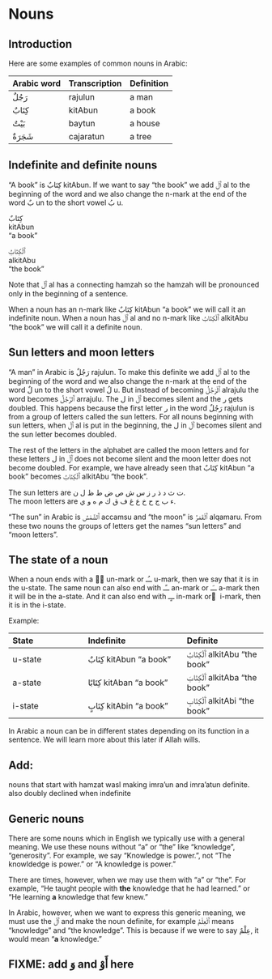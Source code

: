 # Nouns

## Introduction

Here are some examples of common nouns in Arabic:

Arabic word | Transcription|Definition
:-----------|:-----------|:----------------
[رَجُلٌ]{.ar}  |[rajulun]{.trn}   |a man
[كِتَابٌ]{.ar} |[kitAbun]{.trn}   |a book
[بَيْتٌ]{.ar}  |[baytun]{.trn}    |a house
[شَجَرَةٌ]{.ar} |[cajaratun]{.trn} |a tree

## Indefinite and definite nouns

"A book" is [كِتَابٌ]{.ar} [kitAbun]{.trn}. If we want to say "the book" we add [ٱَلْ]{.ar} [al]{.trn} to the beginning of the word and we also change the [n]{.trn}-mark at the end of the word [بٌ]{.ar} [un]{.trn} to the short vowel [بُ]{.ar} [u]{.trn}.

[كِتَابٌ]{.ar}  
[kitAbun]{.trn}  
"a book"

[ٱَلْكِتَابُ]{.ar}  
[alkitAbu]{.trn}  
"the book"

Note that [ٱَلْ]{.ar} [al]{.trn} has a connecting [hamzah]{.trn} so the [hamzah]{.trn} will be pronounced only in the beginning of a sentence.

When a noun has an [n]{.trn}-mark like [كِتَابٌ]{.ar} [kitAbun]{.trn} "a book" we will call it an indefinite noun.
When a noun has [ٱَلْ]{.ar} [al]{.trn} and no [n]{.trn}-mark like [ٱَلْكِتَابُ]{.ar} [alkitAbu]{.trn} "the book" we will call it a definite noun.

## Sun letters and moon letters

“A man” in Arabic is [رَجُلٌ]{.ar} [rajulun]{.trn}. To make this definite we add [ٱَلْ]{.ar} [al]{.trn} to the beginning of the word and we also change the [n]{.trn}-mark at the end of the word [لٌ]{.ar} [un]{.trn} to the short vowel [لُ]{.ar} [u]{.trn}. But instead of becoming [ٱَلْرَجُلُ]{.ar} [alrajulu]{.trn} the word becomes [ٱَلرَّجُلُ]{.ar} [arrajulu]{.trn}. The [ل]{.ar} in [ٱَلْ]{.ar} becomes silent and the [ر]{.ar} gets doubled. This happens because the first letter [ر]{.ar} in the word [رَجُلٌ]{.ar} [rajulun]{.trn} is from a group of letters called the sun letters. For all nouns beginning with sun letters, when [ٱَلْ]{.ar} [al]{.trn} is put in the beginning, the [ل]{.ar} in [ٱَلْ]{.ar} becomes silent and the sun letter becomes doubled.

The rest of the letters in the alphabet are called the moon letters and for these letters [ل]{.ar} in [ٱَلْ]{.ar} does not become silent and the moon letter does not become doubled. For example, we have already seen that [كِتَابٌ]{.ar} [kitAbun]{.trn} "a book" becomes [ٱَلْكِتَابُ]{.ar} [alkitAbu]{.trn} "the book".

The sun letters are [ت ث د ذ ر ز س ش ص ض ط ظ ل ن]{.ar}.  
The moon letters are [ء ب ج ح خ ع غ ف ق ك م ه و ي]{.ar}.

"The sun" in Arabic is [ٱَلشَّمْسُ]{.ar} [accamsu]{.trn} and "the moon" is [ٱَلْقَمَرُ]{.ar} [alqamaru]{.trn}. From these two nouns the groups of letters get the names "sun letters" and "moon letters".

## The state of a noun

When a noun ends with a [◌ٌ]{.ar} [un]{.trn}-mark or [ــُـ]{.ar} [u]{.trn}-mark, then we say that it is in the u-state. The same noun can also end with [ــًـ]{.ar} [an]{.trn}-mark or [ــَـ]{.ar} [a]{.trn}-mark then it will be in the a-state. And it can also end with [ــٍـ]{.ar} [in]{.trn}-mark or [ِ]{.ar} [i]{.trn}-mark, then it is in the i-state.

Example:

State         | Indefinite       | Definite
:-------------|:-----------------|:--------------
u-state       |[كِتَابٌ]{.ar} [kitAbun]{.trn} "a book" |[ٱَلْكِتَابُ]{.ar} [alkitAbu]{.trn} "the book"
a-state       |[كِتَابًا]{.ar} [kitAban]{.trn} "a book" |[ٱَلْكِتَابَ]{.ar} [alkitAba]{.trn} "the book"
i-state       |[كِتَابٍ]{.ar} [kitAbin]{.trn} "a book" |[ٱَلْكِتَابِ]{.ar} [alkitAbi]{.trn} "the book"

In Arabic a noun can be in different states depending on its function in a sentence. We will learn more about this later if Allah wills.

## Add:

nouns that start with hamzat wasl
making imra'un and imra'atun definite.
also doubly declined when indefinite


## Generic nouns

There are some nouns which in English we typically use with a general meaning. We use these nouns without "a" or "the" like "knowledge", "generosity". For example, we say "Knowledge is power.", not "The knowldedge is power." or "A knowledge is power."

There are times, however, when we may use them with "a" or "the". For example, "He taught people with **the** knowledge that he had learned." or "He learning **a** knowledge that few knew."

In Arabic, however, when we want to express this generic meaning, we must use the [ٱَلْ]{.ar} and make the noun definite, for example [ٱَلْعِلْمُ]{.ar} means "knowledge" and "the knowledge". This is because if we were to say [عِلْمٌ]{.ar}, it would mean "**a** knowledge."

## FIXME: add [وَ]{.ar} and [أَوْ]{.ar} here
